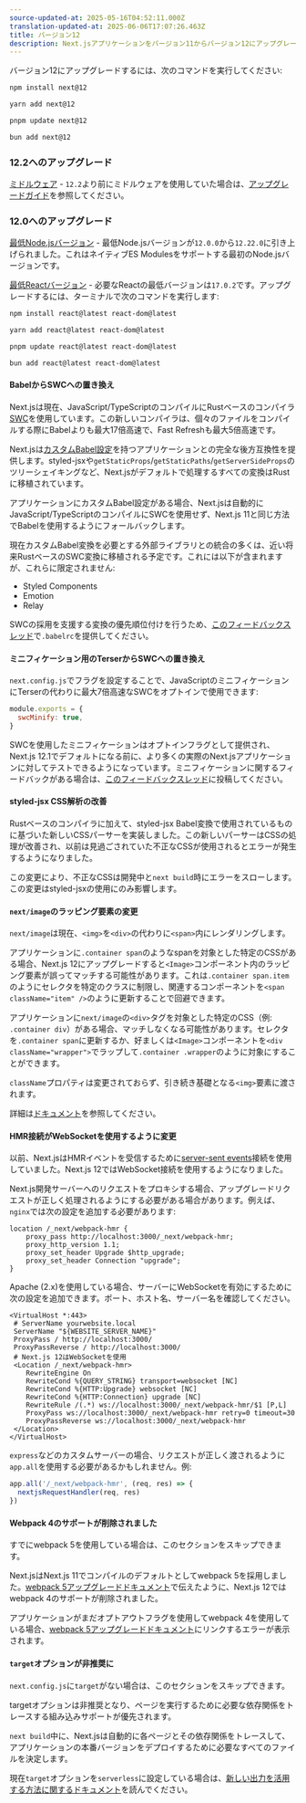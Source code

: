 ```yaml
---
source-updated-at: 2025-05-16T04:52:11.000Z
translation-updated-at: 2025-06-06T17:07:26.463Z
title: バージョン12
description: Next.jsアプリケーションをバージョン11からバージョン12にアップグレードする方法
---
```


バージョン12にアップグレードするには、次のコマンドを実行してください:

```bash filename="Terminal"
npm install next@12

yarn add next@12

pnpm update next@12

bun add next@12
```

### 12.2へのアップグレード

[ミドルウェア](/docs/messages/middleware-upgrade-guide) - `12.2`より前にミドルウェアを使用していた場合は、[アップグレードガイド](/docs/messages/middleware-upgrade-guide)を参照してください。

### 12.0へのアップグレード

[最低Node.jsバージョン](https://nodejs.org/en/) - 最低Node.jsバージョンが`12.0.0`から`12.22.0`に引き上げられました。これはネイティブES Modulesをサポートする最初のNode.jsバージョンです。

[最低Reactバージョン](https://reactjs.org/docs/add-react-to-a-website.html) - 必要なReactの最低バージョンは`17.0.2`です。アップグレードするには、ターミナルで次のコマンドを実行します:

```bash filename="Terminal"
npm install react@latest react-dom@latest

yarn add react@latest react-dom@latest

pnpm update react@latest react-dom@latest

bun add react@latest react-dom@latest
```

#### BabelからSWCへの置き換え

Next.jsは現在、JavaScript/TypeScriptのコンパイルにRustベースのコンパイラ[SWC](https://swc.rs/)を使用しています。この新しいコンパイラは、個々のファイルをコンパイルする際にBabelよりも最大17倍高速で、Fast Refreshも最大5倍高速です。

Next.jsは[カスタムBabel設定](/docs/pages/building-your-application/configuring/babel)を持つアプリケーションとの完全な後方互換性を提供します。styled-jsxや`getStaticProps`/`getStaticPaths`/`getServerSideProps`のツリーシェイキングなど、Next.jsがデフォルトで処理するすべての変換はRustに移植されています。

アプリケーションにカスタムBabel設定がある場合、Next.jsは自動的にJavaScript/TypeScriptのコンパイルにSWCを使用せず、Next.js 11と同じ方法でBabelを使用するようにフォールバックします。

現在カスタムBabel変換を必要とする外部ライブラリとの統合の多くは、近い将来RustベースのSWC変換に移植される予定です。これには以下が含まれますが、これらに限定されません:

- Styled Components
- Emotion
- Relay

SWCの採用を支援する変換の優先順位付けを行うため、[このフィードバックスレッド](https://github.com/vercel/next.js/discussions/30174)で`.babelrc`を提供してください。

#### ミニフィケーション用のTerserからSWCへの置き換え

`next.config.js`でフラグを設定することで、JavaScriptのミニフィケーションにTerserの代わりに最大7倍高速なSWCをオプトインで使用できます:

```js filename="next.config.js"
module.exports = {
  swcMinify: true,
}
```

SWCを使用したミニフィケーションはオプトインフラグとして提供され、Next.js 12.1でデフォルトになる前に、より多くの実際のNext.jsアプリケーションに対してテストできるようになっています。ミニフィケーションに関するフィードバックがある場合は、[このフィードバックスレッド](https://github.com/vercel/next.js/discussions/30237)に投稿してください。

#### styled-jsx CSS解析の改善

Rustベースのコンパイラに加えて、styled-jsx Babel変換で使用されているものに基づいた新しいCSSパーサーを実装しました。この新しいパーサーはCSSの処理が改善され、以前は見過ごされていた不正なCSSが使用されるとエラーが発生するようになりました。

この変更により、不正なCSSは開発中と`next build`時にエラーをスローします。この変更はstyled-jsxの使用にのみ影響します。

#### `next/image`のラッピング要素の変更

`next/image`は現在、`<img>`を`<div>`の代わりに`<span>`内にレンダリングします。

アプリケーションに`.container span`のようなspanを対象とした特定のCSSがある場合、Next.js 12にアップグレードすると`<Image>`コンポーネント内のラッピング要素が誤ってマッチする可能性があります。これは`.container span.item`のようにセレクタを特定のクラスに制限し、関連するコンポーネントを`<span className="item" />`のように更新することで回避できます。

アプリケーションに`next/image`の`<div>`タグを対象とした特定のCSS（例: `.container div`）がある場合、マッチしなくなる可能性があります。セレクタを`.container span`に更新するか、好ましくは`<Image>`コンポーネントを`<div className="wrapper">`でラップして`.container .wrapper`のように対象にすることができます。

`className`プロパティは変更されておらず、引き続き基礎となる`<img>`要素に渡されます。

詳細は[ドキュメント](/docs/pages/building-your-application/optimizing/images#styling)を参照してください。

#### HMR接続がWebSocketを使用するように変更

以前、Next.jsはHMRイベントを受信するために[server-sent events](https://developer.mozilla.org/docs/Web/API/Server-sent_events)接続を使用していました。Next.js 12ではWebSocket接続を使用するようになりました。

Next.js開発サーバーへのリクエストをプロキシする場合、アップグレードリクエストが正しく処理されるようにする必要がある場合があります。例えば、`nginx`では次の設定を追加する必要があります:

```nginx
location /_next/webpack-hmr {
    proxy_pass http://localhost:3000/_next/webpack-hmr;
    proxy_http_version 1.1;
    proxy_set_header Upgrade $http_upgrade;
    proxy_set_header Connection "upgrade";
}
```

Apache (2.x)を使用している場合、サーバーにWebSocketを有効にするために次の設定を追加できます。ポート、ホスト名、サーバー名を確認してください。

```
<VirtualHost *:443>
 # ServerName yourwebsite.local
 ServerName "${WEBSITE_SERVER_NAME}"
 ProxyPass / http://localhost:3000/
 ProxyPassReverse / http://localhost:3000/
 # Next.js 12はWebSocketを使用
 <Location /_next/webpack-hmr>
    RewriteEngine On
    RewriteCond %{QUERY_STRING} transport=websocket [NC]
    RewriteCond %{HTTP:Upgrade} websocket [NC]
    RewriteCond %{HTTP:Connection} upgrade [NC]
    RewriteRule /(.*) ws://localhost:3000/_next/webpack-hmr/$1 [P,L]
    ProxyPass ws://localhost:3000/_next/webpack-hmr retry=0 timeout=30
    ProxyPassReverse ws://localhost:3000/_next/webpack-hmr
 </Location>
</VirtualHost>
```

`express`などのカスタムサーバーの場合、リクエストが正しく渡されるように`app.all`を使用する必要があるかもしれません。例:

```js
app.all('/_next/webpack-hmr', (req, res) => {
  nextjsRequestHandler(req, res)
})
```

#### Webpack 4のサポートが削除されました

すでにwebpack 5を使用している場合は、このセクションをスキップできます。

Next.jsはNext.js 11でコンパイルのデフォルトとしてwebpack 5を採用しました。[webpack 5アップグレードドキュメント](/docs/messages/webpack5)で伝えたように、Next.js 12ではwebpack 4のサポートが削除されました。

アプリケーションがまだオプトアウトフラグを使用してwebpack 4を使用している場合、[webpack 5アップグレードドキュメント](/docs/messages/webpack5)にリンクするエラーが表示されます。

#### `target`オプションが非推奨に

`next.config.js`に`target`がない場合は、このセクションをスキップできます。

targetオプションは非推奨となり、ページを実行するために必要な依存関係をトレースする組み込みサポートが優先されます。

`next build`中に、Next.jsは自動的に各ページとその依存関係をトレースして、アプリケーションの本番バージョンをデプロイするために必要なすべてのファイルを決定します。

現在`target`オプションを`serverless`に設定している場合は、[新しい出力を活用する方法に関するドキュメント](/docs/pages/api-reference/next-config-js/output)を読んでください。